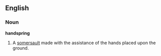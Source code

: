==English==

===Noun===
'''handspring'''

# A [[somersault]] made with the assistance of the hands placed upon the ground.